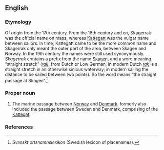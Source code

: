 ==English==

===Etymology===
Of {{etyl|nl|en}} origin from the 17th century. From the 18th century and on, Skagerrak was the official name on maps, whereas [[Kattegatt]] was the vulgar name between sailors. In time, Kattegatt came to be the more common name and Skagerrak only meant the outer part of the area, between Skagen and Norway. In the 19th century the names were still used synonymously. ''Skagerrak'' contains a prefix from the name [[Skagen]], and a word meaning “straight stretch” (''[[rak]]'', from Dutch or Low German; in modern Dutch ''[[rak]]'' is a straight stretch in an otherwise sinious waterway; in modern sailing the distance to be sailed between two points). So the word means “the straight passage at Skagen”.<ref>''Svenskt ortsnamnslexikon'' (Swedish lexicon of placenames).</ref>

===Proper noun===
{{en-proper noun}}

# The marine passage between [[Norway]] and [[Denmark]], formerly also included the passage between Sweden and Denmark, comprising of the [[Kattegat]].

===References===
<references/>